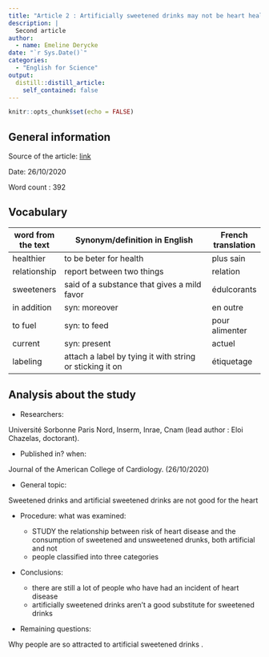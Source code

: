 ```yaml
---
title: "Article 2 : Artificially sweetened drinks may not be heart healthier than sugary drinks"
description: | 
  Second article 
author:
  - name: Emeline Derycke
date: "`r Sys.Date()`"
categories:
  - "English for Science"
output:
  distill::distill_article:
    self_contained: false
---
```


```r
knitr::opts_chunk$set(echo = FALSE)
```

## General information 

Source of the article:  [link](https://www.sciencedaily.com/releases/2020/10/201026144524.htm)
  
Date: 26/10/2020
  
Word count : 392

## Vocabulary 
| word from the text  | Synonym/definition in English                             | French translation |
| ------------------- | --------------------------------------------------------- | ------------------ |
| healthier           | to be beter for health                                    | plus sain          |
| relationship        | report between two things                                 | relation           |
| sweeteners          | said of a substance that gives a mild favor               | édulcorants        |
| in addition         | syn: moreover                                             | en outre           |
| to fuel             | syn: to feed                                              | pour alimenter     |
| current             | syn: present                                              | actuel             |
| labeling            | attach a label by tying it with string or sticking it on  | étiquetage         |

## Analysis about the study 
* Researchers:

Université Sorbonne Paris Nord, Inserm, Inrae, Cnam (lead author : Eloi Chazelas, doctorant).

* Published in? when:

Journal of the American College of Cardiology. (26/10/2020)

* General topic:

Sweetened drinks and artificial sweetened drinks are not good for the heart

* Procedure: what was examined:

   + STUDY the relationship between risk of heart disease and the consumption of sweetened and unsweetened drunks, both artificial and not
   + people classified into three categories

* Conclusions:

   + there are still a lot of people who have had an incident of heart disease
   + artificially sweetened drinks aren’t a good substitute for sweetened drinks

* Remaining questions:

Why people are so attracted to artificial sweetened drinks .
